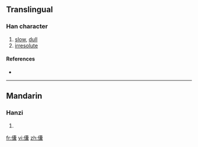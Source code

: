 ==Translingual==

===Han character===
{{Han char|rn=9|rad=人|as=22|sn=24|four=|canj=人十月女 (OJBV)|ids=⿰[[亻]][[囊]]}}

# [[slow]], [[dull]]
# [[irresolute]]

====References====
* {{Han ref|kx=0122.110|dkj=01332|dj=0257.180|hdz=10240.100|uh=513E|ud=20798}}

----

==Mandarin==

===Hanzi===
{{cmn-hanzi|pin=[[nàng]] ([[nang4]])|wg=nang<sup>4</sup>}}

# {{defn|Mandarin}}

[[fr:儾]]
[[vi:儾]]
[[zh:儾]]
